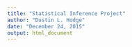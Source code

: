 ```yaml
---
title: "Statistical Inference Project"
author: "Dustin L. Hodge"
date: "December 24, 2015"
output: html_document
---
```



